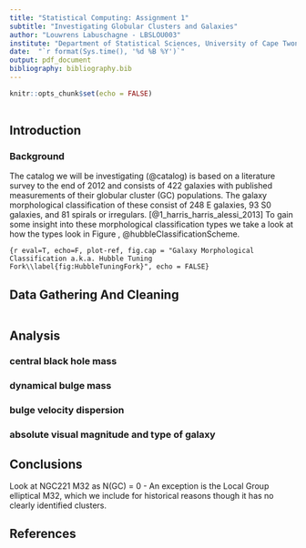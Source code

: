 ```yaml
---
title: "Statistical Computing: Assignment 1"
subtitle: "Investigating Globular Clusters and Galaxies"
author: "Louwrens Labuschagne - LBSLOU003"
institute: "Department of Statistical Sciences, University of Cape Twon"
date:  "`r format(Sys.time(), '%d %B %Y')`"
output: pdf_document
bibliography: bibliography.bib
---
```


```r
knitr::opts_chunk$set(echo = FALSE)
 
```

## Introduction

### Background
The catalog we will be investigating (@catalog) is based on a literature survey to the end of 2012 and consists of 422 galaxies with published measurements of their globular cluster (GC) populations. The galaxy morphological classification of these consist of 248 E galaxies, 93 S0 galaxies, and 81 spirals or irregulars. [@1_harris_harris_alessi_2013] To gain some insight into these morphological classification types we take a look at how the types look in Figure \ref{fig:HubbleTuningFork}, @hubbleClassificationScheme.

``` {r eval=T, echo=F, plot-ref, fig.cap = "Galaxy Morphological Classification a.k.a. Hubble Tuning Fork\\label{fig:HubbleTuningFork}", echo = FALSE}
```
\begin{figure}[h]
	\label{fig:HubbleTuningFork}
	\center
	\includegraphics[width=0.7\textwidth]{assets/HubbleTuningFork.jpg}
	\caption{Galaxy Morphological Classification a.k.a. Hubble Tuning Fork}
\end{figure}


## Data Gathering And Cleaning


```r
```

## Analysis
### central black hole mass

### dynamical bulge mass

### bulge velocity dispersion

### absolute visual magnitude and type of galaxy

## Conclusions
Look at NGC221 M32 as N(GC) = 0 - An exception is the Local Group elliptical M32, which we include for historical reasons though it has no clearly identified clusters.

## References